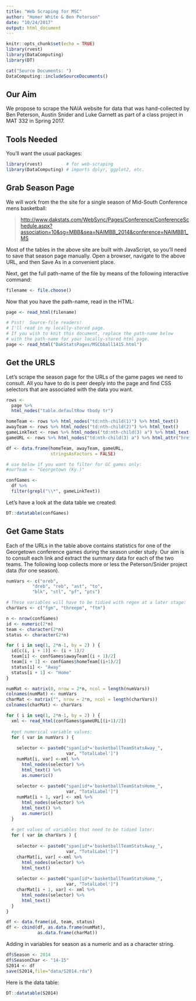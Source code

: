 ```yaml
---
title: "Web Scraping for MSC"
author: "Homer White & Ben Peterson"
date: "10/24/2017"
output: html_document
---
```


```r
knitr::opts_chunk$set(echo = TRUE)
library(rvest)
library(DataComputing)
library(DT)
```

```r
cat("Source Documents: ")
DataComputing::includeSourceDocuments()
```


## Our Aim

We propose to scrape the NAIA website for data that was hand-collected by Ben Peterson, Austin Snider and Luke Garnett as part of a class project in MAT 332 in Spring 2017.

## Tools Needed

You'll want the usual packages:

```r
library(rvest)         # for web-scraping
library(DataComputing) # imports dplyr, ggplot2, etc.
```

## Grab Season Page

We will work from the the site for a single season of Mid-South Conference mens basketball:

>[http://www.dakstats.com/WebSync/Pages/Conference/ConferenceSchedule.aspx?association=10&sg=MBB&sea=NAIMBB_2014&conference=NAIMBB1_MS](http://www.dakstats.com/WebSync/Pages/Conference/ConferenceSchedule.aspx?association=10&sg=MBB&sea=NAIMBB_2014&conference=NAIMBB1_MS)

Most of the tables in the above site are built with JavaScript, so you'll need to save that season page manually.  Open a browser, navigate to the above URL, and then Save As in a convenient place.

Next, get the full path-name of the file by means of the following interactive command:

```r
filename <- file.choose()
```

Now that you have the path-name, read in the HTML:

```r
page <- read_html(filename)
```


```r
# Psst!  Source-file readers!
# I'll read in my locally-stored page.
# If you wish to knit this document, replace the path-name below
# with the path-name for your locally-stored html page.
page <- read_html("DakStatsPages/MSCbball1415.html")
```

## Get the URLS

Let's scrape the season page for the URLs of the game pages we need to consult.  All you have to do is peer deeply into the page and find CSS selectors that are associated with the data you want.

```r
rows <-
  page %>%
  html_nodes("table.defaultRow tbody tr")

homeTeam <- rows %>% html_nodes("td:nth-child(1)") %>% html_text()
awayTeam <- rows %>% html_nodes("td:nth-child(2)") %>% html_text()
gameLinkText <- rows %>% html_nodes("td:nth-child(3) a") %>% html_text()
gameURL <- rows %>% html_nodes("td:nth-child(3) a") %>% html_attr("href")

df <- data.frame(homeTeam, awayTeam, gameURL,
                 stringsAsFactors = FALSE)

# use below if you want to filter for GC games only:
#ourTeam <- "Georgetown (Ky.)"

confGames <-
  df %>%
  filter(grepl("\\*", gameLinkText))
```

Let's have a look at the data table we created:

```r
DT::datatable(confGames)
```

## Get Game Stats

Each of the URLs in the table above contains statistics for one of the Georgetown conference games during the season under study.  Our aim is to consult each link and extract the summary data for each of the two teams.  The following loop collects more or less the Peterson/Snider project data (for one season).


```r
numVars <- c("oreb", 
          "dreb", "reb", "ast", "to", 
          "blk", "stl", "pf", "pts")

# These variables will have to be tidied with regex at a later stage:
charVars <- c("fgm", "threepm", "ftm")

n <- nrow(confGames)
id <- numeric(2*n)
team <- character(2*n)
status <- character(2*n)

for ( i in seq(1, 2*n-1, by = 2) ) {
  id[c(i, i + 1)] <- (i + 1)/2
  team[i] <- confGames$awayTeam[(i + 1)/2]
  team[i + 1] <- confGames$homeTeam[(i+1)/2]
  status[i] <- "Away"
  status[i + 1] <- "Home"
}

numMat <- matrix(0, nrow = 2*n, ncol = length(numVars))
colnames(numMat) <- numVars
charMat <- matrix("", nrow = 2*n, ncol = length(charVars))
colnames(charMat) <- charVars

for ( i in seq(1, 2*n-1, by = 2) ) {
  xml <- read_html(confGames$gameURL[(i+1)/2])
  
  #get numerical variable values:
  for ( var in numVars ) {
    
    selector <- paste0("span[id*='basketballTeamStatsAway_",
                       var, "TotalLabel']")
    numMat[i, var] <-xml %>%
      html_nodes(selector) %>%
      html_text() %>%
      as.numeric()
    
    selector <- paste0("span[id*='basketballTeamStatsHome_",
                       var, "TotalLabel']")
    numMat[i + 1, var] <- xml %>%
      html_nodes(selector) %>%
      html_text() %>%
      as.numeric()
  }
  
  # get values of variables that need to be tidied later:
  for ( var in charVars ) {
    
    selector <- paste0("span[id*='basketballTeamStatsAway_",
                       var, "TotalLabel']")
    charMat[i, var] <-xml %>%
      html_nodes(selector) %>%
      html_text()
    
    selector <- paste0("span[id*='basketballTeamStatsHome_",
                       var, "TotalLabel']")
    charMat[i + 1, var] <- xml %>%
      html_nodes(selector) %>%
      html_text()
  }
}

df <- data.frame(id, team, status)
df <- cbind(df, as.data.frame(numMat),
            as.data.frame(charMat))
```

Adding in variables for season as a numeric and as a character string.
```r
df$Season <- 2014
df$SeasonChar <- "14-15"
S2014 <- df
save(S2014,file="data/S2014.rda")
```



Here is the data table:

```r
DT::datatable(S2014)
```





